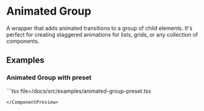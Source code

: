 
# Animated Group

A wrapper that adds animated transitions to a group of child elements. It's perfect for creating staggered animations for lists, grids, or any collection of components.

## Examples

### Animated Group with preset

<ComponentPreview component={AnimatedGroupPreset}>
```tsx file=<rootDir>/docs/src/examples/animated-group-preset.tsx

```
</ComponentPreview>

